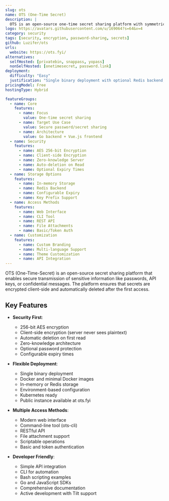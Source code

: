 ```yaml
---
slug: ots
name: OTS (One-Time Secret)
description: |
  OTS is an open-source one-time secret sharing platform with symmetric 256-bit AES encryption in the browser, allowing secure sharing of passwords and sensitive information that self-destructs after first access.
logo: https://avatars.githubusercontent.com/u/169064?s=64&v=4
category: security
tags: [security, encryption, password-sharing, secrets]
github: Luzifer/ots
urls:
  website: https://ots.fyi/
alternatives:
  selfHosted: [privatebin, snappass, yopass]
  nonSelfHosted: [onetimesecret, password.link]
deployment:
  difficulty: "Easy"
  justification: "Single binary deployment with optional Redis backend, Docker support, and minimal configuration required."
pricingModel: Free
hostingType: Hybrid

featureGroups:
  - name: Core
    features:
      - name: Focus
        value: One-time secret sharing
      - name: Target Use Case
        value: Secure password/secret sharing
      - name: Architecture
        value: Go backend + Vue.js frontend
  - name: Security
    features:
      - name: AES 256-bit Encryption
      - name: Client-side Encryption
      - name: Zero-knowledge Server
      - name: Auto-deletion on Read
      - name: Optional Expiry Times
  - name: Storage Options
    features:
      - name: In-memory Storage
      - name: Redis Backend
      - name: Configurable Expiry
      - name: Key Prefix Support
  - name: Access Methods
    features:
      - name: Web Interface
      - name: CLI Tool
      - name: REST API
      - name: File Attachments
      - name: Basic/Token Auth
  - name: Customization
    features:
      - name: Custom Branding
      - name: Multi-language Support
      - name: Theme Customization
      - name: API Integration
---
```


OTS (One-Time-Secret) is an open-source secret sharing platform that enables secure transmission of sensitive information like passwords, API keys, or confidential messages. The platform ensures that secrets are encrypted client-side and automatically deleted after the first access.

## Key Features

- **Security First**:

  - 256-bit AES encryption
  - Client-side encryption (server never sees plaintext)
  - Automatic deletion on first read
  - Zero-knowledge architecture
  - Optional password protection
  - Configurable expiry times

- **Flexible Deployment**:

  - Single binary deployment
  - Docker and minimal Docker images
  - In-memory or Redis storage
  - Environment-based configuration
  - Kubernetes ready
  - Public instance available at ots.fyi

- **Multiple Access Methods**:

  - Modern web interface
  - Command-line tool (ots-cli)
  - RESTful API
  - File attachment support
  - Scriptable operations
  - Basic and token authentication

- **Developer Friendly**:
  - Simple API integration
  - CLI for automation
  - Bash scripting examples
  - Go and JavaScript SDKs
  - Comprehensive documentation
  - Active development with Tilt support
